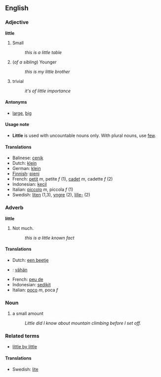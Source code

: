 ==English==
===Adjective===
'''little'''

#Small
#:''this is a little table''
#(''of a sibling'') Younger
#:''this is my little brother''
#trivial
#:''it's of little importance''

====Antonyms====
*[[large]], [[big]]

====Usage note====
*'''Little''' is used with uncountable nouns only. With plural nouns, use [[few]].


====Translations====
*Balinese: [[cenik]]
*Dutch: [[klein]]
*German: [[klein]]
*[[Finnish]]: [[pieni]]
*French: [[petit]] ''m'', petite ''f'' (1), [[cadet]] ''m'', cadette ''f'' (2)
*Indonesian: [[kecil]]
*Italian: [[piccolo]] ''m'', piccola ''f'' (1)
*Swedish: [[liten]] (1,3), [[yngre]] (2), [[lille-]] (2)

===Adverb===
'''little'''
#Not much.
#:''this is a little known fact''

====Translations====
*Dutch: [[een beetje]]
*{{msg:fi}}: [[vähän]]
*French: [[peu de]]
*Indonesian: [[sedikit]]
*Italian: [[poco]] ''m'', poca ''f''

===Noun===
#a small amount
#:''Little did I know about mountain climbing before I set off.''


===Related terms===
*[[little by little]]

====Translations====
*Swedish: [[lite]]